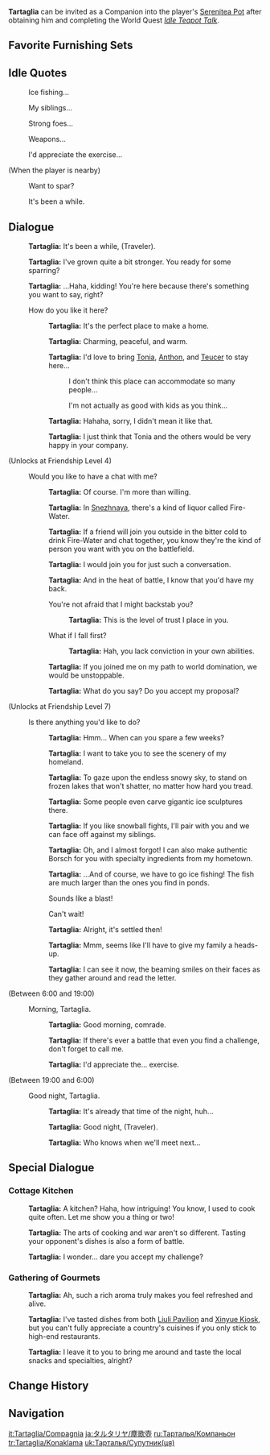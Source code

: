 {{CharacterTabs}}
{{Furnishing Infobox
|title          = Tartaglia
|id             = 368121
|image          = Character Tartaglia Thumb.png
|category       = Companion
|subcategory    = Companion
|quality        = 5
|adeptal_energy = 300
|load           = 1200
|description    = Character In-Residence
}}
'''Tartaglia''' can be invited as a Companion into the player's [[Serenitea Pot]] after obtaining him and completing the World Quest ''[[Idle Teapot Talk]]''.

==Favorite Furnishing Sets==
{{HousingCompanion|favorite}}
{{Companion Favor Table}}

==Idle Quotes==
{{Dialogue start}}
: {{DIcon|Idle}} Ice fishing...
: {{DIcon|Idle}} My siblings...
: {{DIcon|Idle}} Strong foes...
: {{DIcon|Idle}} Weapons...
: {{DIcon|Idle}} I'd appreciate the exercise...

;(When the player is nearby)
: {{DIcon|Idle}} Want to spar?
: {{DIcon|Idle}} It's been a while.
{{Dialogue end}}

==Dialogue==
{{Dialogue start}}
:{{A|vo tartaglia mimitomo hello 01.ogg}} '''Tartaglia:''' It's been a while, (Traveler).
:{{A|vo tartaglia mimitomo hello 02.ogg}} '''Tartaglia:''' I've grown quite a bit stronger. You ready for some sparring?
:{{A|vo tartaglia mimitomo hello 03.ogg}} '''Tartaglia:''' ...Haha, kidding! You're here because there's something you want to say, right?
:{{DIcon}} How do you like it here?
::{{A|vo tartaglia mimitomo friendship1 01.ogg}} '''Tartaglia:''' It's the perfect place to make a home.
::{{A|vo tartaglia mimitomo friendship1 02.ogg}} '''Tartaglia:''' Charming, peaceful, and warm.
::{{A|vo tartaglia mimitomo friendship1 03.ogg}} '''Tartaglia:''' I'd love to bring [[Tonia]], [[Anthon]], and [[Teucer]] to stay here...
:::{{DIcon}} I don't think this place can accommodate so many people...
:::{{DIcon}} I'm not actually as good with kids as you think...
::{{A|vo tartaglia mimitomo friendship1 04.ogg}} '''Tartaglia:''' Hahaha, sorry, I didn't mean it like that.
::{{A|vo tartaglia mimitomo friendship1 05.ogg}} '''Tartaglia:''' I just think that Tonia and the others would be very happy in your company.
;(Unlocks at Friendship Level 4)
:{{DIcon}} Would you like to have a chat with me?
::{{A|vo tartaglia mimitomo friendship2 01.ogg}} '''Tartaglia:''' Of course. I'm more than willing.
::{{A|vo tartaglia mimitomo friendship2 02.ogg}} '''Tartaglia:''' In [[Snezhnaya]], there's a kind of liquor called Fire-Water.
::{{A|vo tartaglia mimitomo friendship2 03.ogg}} '''Tartaglia:''' If a friend will join you outside in the bitter cold to drink Fire-Water and chat together, you know they're the kind of person you want with you on the battlefield.
::{{A|vo tartaglia mimitomo friendship2 04.ogg}} '''Tartaglia:''' I would join you for just such a conversation.
::{{A|vo tartaglia mimitomo friendship2 05.ogg}} '''Tartaglia:''' And in the heat of battle, I know that you'd have my back.
::{{DIcon}} You're not afraid that I might backstab you?
:::{{A|vo tartaglia mimitomo friendship2 06a.ogg}} '''Tartaglia:''' This is the level of trust I place in you.
::{{DIcon}} What if I fall first?
:::{{A|vo tartaglia mimitomo friendship2 06b.ogg}} '''Tartaglia:''' Hah, you lack conviction in your own abilities.
::{{A|vo tartaglia mimitomo friendship2 07.ogg}} '''Tartaglia:''' If you joined me on my path to world domination, we would be unstoppable.
::{{A|vo tartaglia mimitomo friendship2 08.ogg}} '''Tartaglia:''' What do you say? Do you accept my proposal?
;(Unlocks at Friendship Level 7)
:{{DIcon}} Is there anything you'd like to do?
::{{A|vo tartaglia mimitomo friendship3 01.ogg}} '''Tartaglia:''' Hmm... When can you spare a few weeks?
::{{A|vo tartaglia mimitomo friendship3 02.ogg}} '''Tartaglia:''' I want to take you to see the scenery of my homeland.
::{{A|vo tartaglia mimitomo friendship3 03.ogg}} '''Tartaglia:''' To gaze upon the endless snowy sky, to stand on frozen lakes that won't shatter, no matter how hard you tread.
::{{A|vo tartaglia mimitomo friendship3 04.ogg}} '''Tartaglia:''' Some people even carve gigantic ice sculptures there.
::{{A|vo tartaglia mimitomo friendship3 05.ogg}} '''Tartaglia:''' If you like snowball fights, I'll pair with you and we can face off against my siblings.
::{{A|vo tartaglia mimitomo friendship3 06.ogg}} '''Tartaglia:''' Oh, and I almost forgot! I can also make authentic Borsch for you with specialty ingredients from my hometown.
::{{A|vo tartaglia mimitomo friendship3 07.ogg}} '''Tartaglia:''' ...And of course, we have to go ice fishing! The fish are much larger than the ones you find in ponds.
::{{DIcon}} Sounds like a blast!
::{{DIcon}} Can't wait!
::{{A|vo tartaglia mimitomo friendship3 08.ogg}} '''Tartaglia:''' Alright, it's settled then!
::{{A|vo tartaglia mimitomo friendship3 09.ogg}} '''Tartaglia:''' Mmm, seems like I'll have to give my family a heads-up.
::{{A|vo tartaglia mimitomo friendship3 10.ogg}} '''Tartaglia:''' I can see it now, the beaming smiles on their faces as they gather around and read the letter.
;<nowiki>(Between 6:00 and 19:00)</nowiki>
:{{DIcon}} Morning, Tartaglia.
::{{A|vo tartaglia mimitomo morning 01.ogg}} '''Tartaglia:''' Good morning, comrade.
::{{A|vo tartaglia mimitomo morning 02.ogg}} '''Tartaglia:''' If there's ever a battle that even you find a challenge, don't forget to call me.
::{{A|vo tartaglia mimitomo morning 03.ogg}} '''Tartaglia:''' I'd appreciate the... exercise.
;<nowiki>(Between 19:00 and 6:00)</nowiki>
:{{DIcon}} Good night, Tartaglia.
::{{A|vo tartaglia mimitomo night 01.ogg}} '''Tartaglia:''' It's already that time of the night, huh...
::{{A|vo tartaglia mimitomo night 02.ogg}} '''Tartaglia:''' Good night, (Traveler).
::{{A|vo tartaglia mimitomo night 03.ogg}} '''Tartaglia:''' Who knows when we'll meet next...
{{Dialogue end}}

==Special Dialogue==
{{HousingCompanion|special}}

===Cottage Kitchen===
{{Dialogue start}}
:{{A|vo mimitomo ly tartaglia kitchen 01.ogg}} '''Tartaglia:''' A kitchen? Haha, how intriguing! You know, I used to cook quite often. Let me show you a thing or two!
:{{A|vo mimitomo ly tartaglia kitchen 02.ogg}} '''Tartaglia:''' The arts of cooking and war aren't so different. Tasting your opponent's dishes is also a form of battle.
:{{A|vo mimitomo ly tartaglia kitchen 03.ogg}} '''Tartaglia:''' I wonder... dare you accept my challenge?
{{Dialogue end}}

===Gathering of Gourmets===
{{Dialogue start}}
:{{A|vo mimitomo ly tartaglia restaurant 01.ogg}} '''Tartaglia:''' Ah, such a rich aroma truly makes you feel refreshed and alive.
: {{A|vo mimitomo ly tartaglia restaurant 02.ogg}} '''Tartaglia:''' I've tasted dishes from both [[Liuli Pavilion]] and [[Xinyue Kiosk]], but you can't fully appreciate a country's cuisines if you only stick to high-end restaurants.
:{{A|vo mimitomo ly tartaglia restaurant 03.ogg}} '''Tartaglia:''' I leave it to you to bring me around and taste the local snacks and specialties, alright?
{{Dialogue end}}

==Change History==
{{Change History|1.6}}

==Navigation==
{{Furnishing Navbox/Living|Companion}}

[[it:Tartaglia/Compagnia]]
[[ja:タルタリヤ/塵歌壺]]
[[ru:Тарталья/Компаньон]]
[[tr:Tartaglia/Konaklama]]
[[uk:Тарталья/Супутник(ця)]]